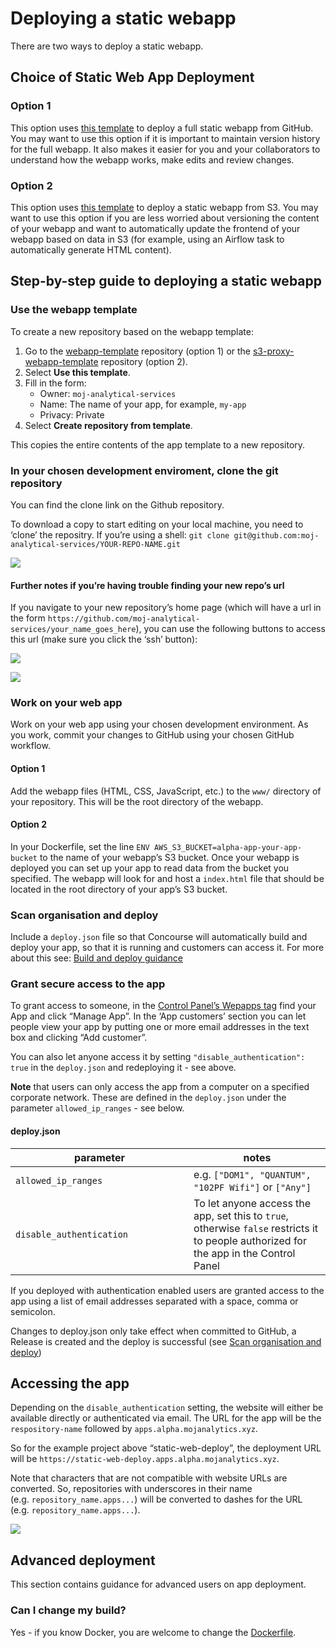 # Deploying a static webapp

There are two ways to deploy a static webapp.

## Choice of Static Web App Deployment

### Option 1

This option uses [this template](https://github.com/moj-analytical-services/webapp-template) to deploy a full static webapp from GitHub. You may want to use this option if it is important to maintain version history for the full webapp. It also makes it easier for you and your collaborators to understand how the webapp works, make edits and review changes.

### Option 2

This option uses [this template](https://github.com/moj-analytical-services/s3-proxy-webapp-template) to deploy a static webapp from S3. You may want to use this option if you are less worried about versioning the content of your webapp and want to automatically update the frontend of your webapp based on data in S3 (for example, using an Airflow task to automatically generate HTML content).


## Step-by-step guide to deploying a static webapp

### Use the webapp template

To create a new repository based on the webapp template:

1. Go to the [webapp-template](https://github.com/moj-analytical-services/webapp-template) repository (option 1) or the [s3-proxy-webapp-template](https://github.com/moj-analytical-services/s3-proxy-webapp-template) repository (option 2).
2. Select __Use this template__.
3. Fill in the form:
    + Owner: `moj-analytical-services`
    + Name: The name of your app, for example, `my-app`
    + Privacy: Private
4. Select __Create repository from template__.

This copies the entire contents of the app template to a new repository.

### In your chosen development enviroment, clone the git repository

You can find the clone link on the Github repository.

To download a copy to start editing on your local machine, you need to 'clone' the repositry. If you're using a shell: `git clone git@github.com:moj-analytical-services/YOUR-REPO-NAME.git`

![](images/static/static_git_clone.gif)

#### Further notes if you're having trouble finding your new repo's url

If you navigate to your new repository's home page (which will have a url in the form `https://github.com/moj-analytical-services/your_name_goes_here`), you can use the following buttons to access this url (make sure you click the 'ssh' button):

![](images/static/use_ssh.PNG)

![](images/static/ssh_url.PNG)


### Work on your web app

Work on your web app using your chosen development environment. As you work, commit your changes to GitHub using your chosen GitHub workflow.

#### Option 1

Add the webapp files (HTML, CSS, JavaScript, etc.) to the `www/` directory of your repository. This will be the root directory of the webapp.

#### Option 2

In your Dockerfile, set the line `ENV AWS_S3_BUCKET=alpha-app-your-app-bucket` to the name of your webapp's S3 bucket. Once your webapp is deployed you can set up your app to read data from the bucket you specified. The webapp will look for and host a `index.html` file that should be located in the root directory of your app's S3 bucket.

### Scan organisation and deploy

Include a `deploy.json` file so that Concourse will automatically build and deploy your app, so that it is running and customers can access it. For more about this see: [Build and deploy guidance](https://moj-analytical-services.github.io/platform_user_guidance/build-and-deploy.html)

### Grant secure access to the app

To grant access to someone, in the [Control Panel's Wepapps tag](https://controlpanel.services.alpha.mojanalytics.xyz/webapps) find your App and click "Manage App". In the 'App customers' section you can let people view your app by putting one or more email addresses in the text box and clicking "Add customer".

You can also let anyone access it by setting `"disable_authentication": true` in the `deploy.json` and redeploying it - see above.

**Note** that users can only access the app from a computer on a specified corporate network. These are defined in the `deploy.json` under the parameter `allowed_ip_ranges` - see below.

#### deploy.json

| parameter | notes |
| --------- | ------- |
| `allowed_ip_ranges` | e.g. `["DOM1", "QUANTUM", "102PF Wifi"]` or `["Any"]`|
| `disable_authentication` | To let anyone access the app, set this to `true`, otherwise `false` restricts it to people authorized for the app in the Control Panel |

If you deployed with authentication enabled users are granted access to the app using a list of email addresses separated with a space, comma or semicolon.

Changes to deploy.json only take effect when committed to GitHub, a Release is created and the deploy is successful (see [Scan organisation and deploy][Scan organisation and deploy])


## Accessing the app

Depending on the `disable_authentication` setting, the website will either be available directly or authenticated via email. The URL for the app will be the `respository-name` followed by `apps.alpha.mojanalytics.xyz`.

So for the example project above "static-web-deploy", the deployment URL will be `https://static-web-deploy.apps.alpha.mojanalytics.xyz`.

Note that characters that are not compatible with website URLs are converted. So, repositories with underscores in their name (e.g. `repository_name.apps...`) will be converted to dashes for the URL (e.g. `repository_name.apps...`).

![](images/static/static_deployed.gif)


## Advanced deployment

This section contains guidance for advanced users on app deployment.

### Can I change my build?

Yes - if you know Docker, you are welcome to change the
[Dockerfile](https://github.com/moj-analytical-services/webapp-template/blob/master/Dockerfile).
